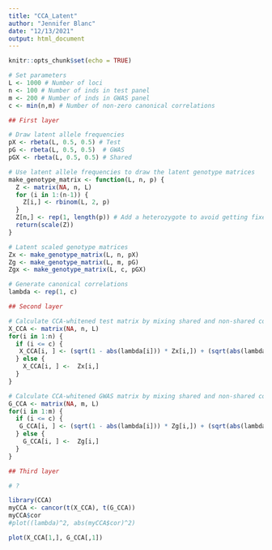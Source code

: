 ```yaml
---
title: "CCA_Latent"
author: "Jennifer Blanc"
date: "12/13/2021"
output: html_document
---
```


```r
knitr::opts_chunk$set(echo = TRUE)
```





```r
# Set parameters
L <- 1000 # Number of loci
n <- 100 # Number of inds in test panel
m <- 200 # Number of inds in GWAS panel
c <- min(n,m) # Number of non-zero canonical correlations

## First layer

# Draw latent allele frequencies
pX <- rbeta(L, 0.5, 0.5) # Test
pG <- rbeta(L, 0.5, 0.5)  # GWAS
pGX <- rbeta(L, 0.5, 0.5) # Shared

# Use latent allele frequencies to draw the latent genotype matrices 
make_genotype_matrix <- function(L, n, p) {
  Z <- matrix(NA, n, L)
  for (i in 1:(n-1)) {
    Z[i,] <- rbinom(L, 2, p)
  }
  Z[n,] <- rep(1, length(p)) # Add a heterozygote to avoid getting fixed sites
  return(scale(Z))
}

# Latent scaled genotype matrices 
Zx <- make_genotype_matrix(L, n, pX)
Zg <- make_genotype_matrix(L, m, pG)
Zgx <- make_genotype_matrix(L, c, pGX)

# Generate canonical correlations
lambda <- rep(1, c)

## Second layer

# Calculate CCA-whitened test matrix by mixing shared and non-shared components 
X_CCA <- matrix(NA, n, L)
for(i in 1:n) {
  if (i <= c) {
   X_CCA[i, ] <- (sqrt(1 - abs(lambda[i])) * Zx[i,]) + (sqrt(abs(lambda[i])) * Zgx[i,])
  } else {
    X_CCA[i, ] <-  Zx[i,]
  }
}

# Calculate CCA-whitened GWAS matrix by mixing shared and non-shared components 
G_CCA <- matrix(NA, m, L)
for(i in 1:m) {
  if (i <= c) {
   G_CCA[i, ] <- (sqrt(1 - abs(lambda[i])) * Zg[i,]) + (sqrt(abs(lambda[i])) * Zgx[i,] * sign(lambda[i]))
  } else {
    G_CCA[i, ] <-  Zg[i,]
  }
}

## Third layer 

# ? 
```

```r
library(CCA)
myCCA <- cancor(t(X_CCA), t(G_CCA))
myCCA$cor
#plot((lambda)^2, abs(myCCA$cor)^2)
```


```r
plot(X_CCA[1,], G_CCA[,1])
```


